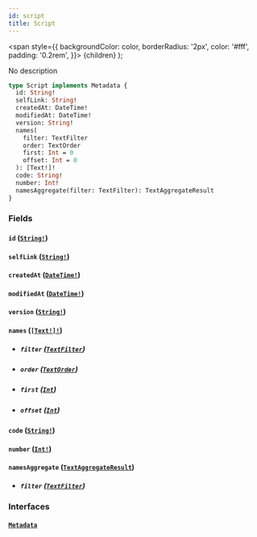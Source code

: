 ```yaml
---
id: script
title: Script
---
```


<span
style={{
      backgroundColor: color,
      borderRadius: '2px',
      color: '#fff',
      padding: '0.2rem',
    }}>
{children}
</span>
);

No description

```graphql
type Script implements Metadata {
  id: String!
  selfLink: String!
  createdAt: DateTime!
  modifiedAt: DateTime!
  version: String!
  names(
    filter: TextFilter
    order: TextOrder
    first: Int = 0
    offset: Int = 0
  ): [Text!]!
  code: String!
  number: Int!
  namesAggregate(filter: TextFilter): TextAggregateResult
}
```

### Fields

#### `id` ([`String!`](/docs/schema/scalars/string))

#### `selfLink` ([`String!`](/docs/schema/scalars/string))

#### `createdAt` ([`DateTime!`](/docs/schema/scalars/date-time))

#### `modifiedAt` ([`DateTime!`](/docs/schema/scalars/date-time))

#### `version` ([`String!`](/docs/schema/scalars/string))

#### `names` ([`[Text!]!`](/docs/schema/objects/text))

- ##### `filter` ([`TextFilter`](/docs/schema/inputs/text-filter))

- ##### `order` ([`TextOrder`](/docs/schema/inputs/text-order))

- ##### `first` ([`Int`](/docs/schema/scalars/int))

- ##### `offset` ([`Int`](/docs/schema/scalars/int))

#### `code` ([`String!`](/docs/schema/scalars/string))

#### `number` ([`Int!`](/docs/schema/scalars/int))

#### `namesAggregate` ([`TextAggregateResult`](/docs/schema/objects/text-aggregate-result))

- ##### `filter` ([`TextFilter`](/docs/schema/inputs/text-filter))

### Interfaces

#### [`Metadata`](/docs/schema/interfaces/metadata)
